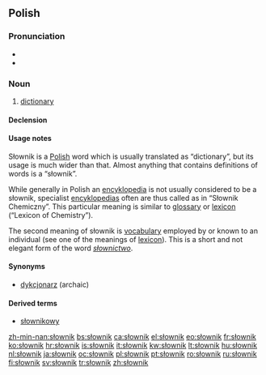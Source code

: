 ==Polish==

===Pronunciation===
* {{IPA|/ˈswɔvɲik/|lang=pl}}
* {{audio|pl-słownik.ogg|audio}}

===Noun===
{{infl|pl|noun|g=m}}

# [[dictionary]]

====Declension====
{{pl-decl-noun
|słownik|słowniki
|słownika|słowników
|słownikowi|słownikom
|słownik|słowniki
|słownikiem|słownikami
|słowniku|słownikach
|słowniku|słowniki
}}

====Usage notes====
Słownik is a [[Polish]] word which is usually translated as “dictionary”, but its usage is much wider than that. Almost anything that contains definitions of words is a “słownik”.

While generally in Polish an [[encyklopedia]] is not usually considered to be a słownik,
specialist [[encyklopedia]]s often are thus called as in “Słownik Chemiczny”. This particular meaning is similar to [[glossary]] or [[lexicon]] (“Lexicon of Chemistry”).

The second meaning of słownik is [[vocabulary]] employed by or known to an individual (see one of the meanings of [[lexicon]]). This is a short and not elegant form of the word ''[[słownictwo]]''.

====Synonyms====
* [[dykcjonarz]] (archaic)

====Derived terms====
* [[słownikowy]]

[[zh-min-nan:słownik]]
[[bs:słownik]]
[[ca:słownik]]
[[el:słownik]]
[[eo:słownik]]
[[fr:słownik]]
[[ko:słownik]]
[[hr:słownik]]
[[is:słownik]]
[[it:słownik]]
[[kw:słownik]]
[[lt:słownik]]
[[hu:słownik]]
[[nl:słownik]]
[[ja:słownik]]
[[oc:słownik]]
[[pl:słownik]]
[[pt:słownik]]
[[ro:słownik]]
[[ru:słownik]]
[[fi:słownik]]
[[sv:słownik]]
[[tr:słownik]]
[[zh:słownik]]